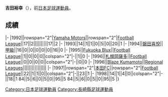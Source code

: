 {{Infobox football biography
|name=吉田裕幸
|image=
|fullname=吉田裕幸
|birth_date={{Birth date and age|1969|11|25}}
|cityofbirth=[[東京都|東京都]]
|countryofbirth=[[日本|日本]]
|position=[[中场|中场]]
|currentclub=
|years=1992-1994<br/>1995<br/>1996<br/>1996<br/>1997-1998
|clubs=[[磐田喜悅|Yamaha Motors/磐田喜悅]]<br/>[[福岡黃蜂|Fukuoka Blux]]<br/>[[札幌岡薩多|札幌岡薩多]]<br/>[[Blaze_Kumamoto|Blaze Kumamoto]]<br/>[[本田FC|本田FC]]
|caps(goals)=
|nationalyears=
|nationalteam=
|nationalcaps(goals)=
}}
'''吉田裕幸'''（{{Bd|1969年|11月25日||}}），前[[日本|日本]][[足球|足球]][[運動員|運動員]]。

==成績==
{{Football player club statistics 1|YYN}}
{{Football player club statistics 2|JPN|YYN}}
|-
|1992||rowspan="2"|[[磐田喜悅|Yamaha Motors]]||rowspan="2"|[[Japan_Football_League|Football League]]||17||2||||||||||17||2
|-
|1993||14||1||1||0||5||0||20||1
|-
|1994||[[磐田喜悅|磐田喜悅]]||[[日本職業足球甲級聯賽|甲級]]||16||0||0||0||0||0||16||0
|-
|1995||[[福岡黃蜂|Fukuoka Blux]]||[[Japan_Football_League|Football League]]||1||0||0||0||colspan="2"|-||1||0
|-
|1996||[[札幌岡薩多|札幌岡薩多]]||[[Japan_Football_League|Football League]]||0||0||0||0||colspan="2"|-||0||0
|-
|1996||[[Blaze_Kumamoto|Blaze Kumamoto]]||[[Japanese_Regional_Leagues|Regional Leagues]]||||||||||||||||
|-
|1997||rowspan="2"|[[本田FC|本田FC]]||rowspan="2"|[[Japan_Football_League|Football League]]||22||1||1||0||colspan="2"|-||23||1
|-
|1998||14||1||4||0||colspan="2"|-||18||1
{{Football player club statistics 3|1|JPN}}84||5||6||0||5||0||95||5
{{Football player club statistics 5}}84||5||6||0||5||0||95||5
|}

{{Japan-sport-bio-stub}}
{{Soccer-player-stub}}
[[Category:日本足球運動員|Category:日本足球運動員]]
[[Category:長崎縣足球運動員|Category:長崎縣足球運動員]]